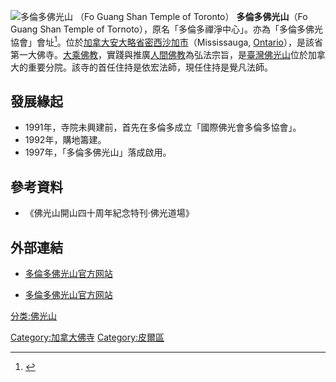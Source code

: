 [[File:多倫多佛光山.jpg|thumb|多倫多佛光山
（Fo Guang Shan Temple of Toronto）]]
'''多倫多佛光山'''（Fo Guang Shan Temple of Tornoto），原名「多倫多禪淨中心」。亦為「多倫多佛光協會」會址<ref>{{Cite web |url=http://www.fgs2.ca/?q=%E5%A4%9A%E5%80%AB%E5%A4%9A%E4%BD%9B%E5%85%89%E5%8D%94%E6%9C%83 |title=多倫多佛光協會 |accessdate=2020-10-05 |archive-date=2019-08-11 |archive-url=https://web.archive.org/web/20190811061302/http://www.fgs2.ca/?q=%E5%A4%9A%E5%80%AB%E5%A4%9A%E4%BD%9B%E5%85%89%E5%8D%94%E6%9C%83 |dead-url=no }}</ref>。位於[[加拿大|加拿大]][[安大略省|安大略省]][[密西沙加市|密西沙加市]]（Mississauga, [[Ontario|Ontario]]），是該省第一大佛寺。[[大乘佛教|大乘佛教]]，實踐與推廣[[人間佛教|人間佛教]]為弘法宗旨，是[[臺灣|臺灣]][[佛光山|佛光山]]位於加拿大的重要分院。該寺的首任住持是依宏法師，現任住持是覺凡法師。

== 發展緣起 ==
* 1991年，寺院未興建前，首先在多倫多成立「國際佛光會多倫多協會」。
* 1992年，購地籌建。
* 1997年，「多倫多佛光山」落成啟用。

==參考資料==
{{reflist}}
*《佛光山開山四十周年紀念特刊·佛光道場》

==外部連結==
*{{zh}} [https://web.archive.org/web/20140520094827/http://fgs2.ca/?q=%E9%A6%96%E9%A0%81 多倫多佛光山官方网站]
*{{en}} [http://www.english.fgs2.ca/ 多倫多佛光山官方网站]{{Wayback|url=http://www.english.fgs2.ca/ |date=20130708145956 }}

[[Category:加拿大佛寺|Category:加拿大佛寺]]
[[分类:佛光山|分类:佛光山]]
[[Category:皮爾區|Category:皮爾區]]